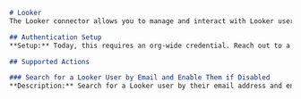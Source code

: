 ```markdown
# Looker
The Looker connector allows you to manage and interact with Looker users efficiently.

## Authentication Setup
**Setup:** Today, this requires an org-wide credential. Reach out to a Credal admin to set up a connection.

## Supported Actions

### Search for a Looker User by Email and Enable Them if Disabled
**Description:** Search for a Looker user by their email address and enable their account if it is currently disabled.  
```